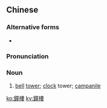 {{also|钟楼}}
==Chinese==
{{zh-forms|s=钟楼}}

===Alternative forms===
* {{zh-l|鍾樓*}}

===Pronunciation===
{{zh-pron
|m=zhōnglóu
|c=zung1 lau4
|cat=n
}}

===Noun===
{{zh-noun}}

# [[bell]] [[tower]]; [[clock]] tower; [[campanile]]

[[ko:鐘樓]]
[[ky:鐘樓]]